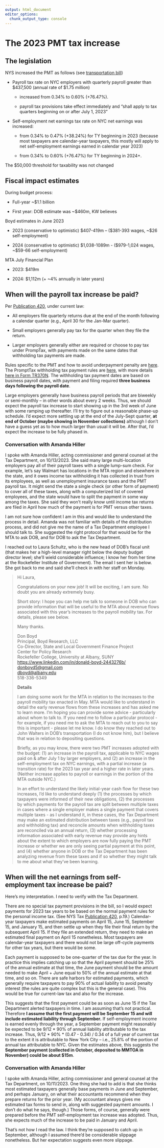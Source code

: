 ```yaml
---
output: html_document
editor_options: 
  chunk_output_type: console
---
```


# The 2023 PMT tax increase

## The legislation

NYS increased the PMT as follows (see [transportation bill](https://legislation.nysenate.gov/pdf/bills/2023/S4008C))

-   Payroll tax rate on NYC employers with quarterly payroll greater than \$437,500 (annual rate of \$1.75 million)

    -   increased from 0.34% to 0.60% (+76.47%).

    -   payroll tax provisions take effect immediately and "shall apply to tax quarters beginning on or after July 1, 2023"

-   Self-employment net earnings tax rate on NYC net earnings was increased:

    -   from 0.34% to 0.47% (+38.24%) for TY beginning in 2023 (because most taxpayers are calendar-year taxpayers, this mostly will apply to net self-employment earnings earned in calendar year 2023)

    -   from 0.34% to 0.60% (+76.47%) for TY beginning in 2024+.

The \$50,000 threshold for taxability was not changed

## Fiscal impact estimates

During budget process:

-   Full-year \~\$1.1 billion

-   First year: DOB estimate was \~\$460m, KW believes

Boyd estimates in June 2023

-   2023 (conservative to optimistic) \$407-419m -- (\$381-393 wages, \~\$26 self-employment)

-   2024 (conservative to optimistic) \$1,038-1089m - (\$979-1,024 wages, \~\$59-66 self-employment)

MTA July Financial Plan

-   2023: \$419m

-   2024: \$1,112m (+ \~4% annually in later years)

## When will the payroll tax increase be paid?

Per [Publication 420](https://www.tax.ny.gov/pdf/publications/mctmt/pub420.pdf), under current law:

-   All employers file quarterly returns due at the end of the month following a calendar quarter (e.g., April 30 for the Jan-Mar quarter).

-   Small employers generally pay tax for the quarter when they file the return.

-   Larger employers generally either are required or choose to pay tax under PrompTax, with payments made on the same dates that withholding tax payments are made.

Rules specific to the PMT and how to avoid underpayment penalty are [here](https://www.tax.ny.gov/bus/mctmt/prompt.htm). The PromptTax withholding tax payment rules are [here](https://www.tax.ny.gov/bus/prompt/wt/wttoc2005.htm), with more details [here in Form TR370N](https://www.tax.ny.gov/pdf/current_forms/promptax/tr370n.pdf). The withholding tax payment dates are based on business payroll dates, with payment and filing required **three business days following the payroll date**.

Large employers generally have business payroll periods that are biweekly or semi-monthly -- in other words about every 2 weeks. Thus, we should expect the payroll tax increase to start showing up in the 3rd week of June with some ramping up thereafter. I'll try to figure out a reasonable phase-up schedule. I'd expect more settling up at the end of the July-Sept quarter, **at end of October (maybe showing in November collections)** although I don't have a guess yet as to how much larger than usual it will be. After that, I'd expect the increase to be fully phased in.

### Conversation with Amanda Hiller

I spoke with Amanda Hiller, acting commissioner and general counsel at the Tax Department, on 10/13/2023. She said many large multi-location employers pay all of their payroll taxes with a single lump-sum check. For example, let's say Walmart has locations in the MTA region and elsewhere in the state, and it owes income tax withholding it has collected in trust from its employees, as well as unemployment insurance taxes and the PMT payroll tax. It might send the state a single check (or other form of payment) to cover all of these taxes, along with a computerized list of covered employees, and the state would have to split the payment in some way among the taxes. She said they won't really know until income tax returns are filed in April how much of the payment is for PMT versus other taxes.

I am not sure how confident I am in this and would like to understand the process in detail. Amanda was not familiar with details of the distribution process, and did not give me the name of a Tax Department employee I should talk to. She suggested the right protocol for that would be for the MTA to ask DOB, and for DOB to ask the Tax Department.

I reached out to Laura Schultz, who is the new head of DOB's fiscal unit (that makes her a high-level manager right below the deputy budget director level; she'll wield considerable influence; I know her from her time at the Rockefeller Institute of Government). The email I sent her is below. She got back to me and said she'll check in with her staff on Monday.

> Hi Laura,
>
> Congratulations on your new job! It will be exciting, I am sure. No doubt you are already extremely busy.
>
> Short story: I hope you can help me talk to someone in DOB who can provide information that will be useful to the MTA about revenue flows associated with this year's increases to the payroll mobility tax. For details, please see below.
>
> Many thanks.
>
> Don Boyd\
> Principal, Boyd Research, LLC\
> Co-Director, State and Local Government Finance Project\
> Center for Policy Research\
> Rockefeller College, University at Albany, SUNY\
> <https://www.linkedin.com/in/donald-boyd-2443276b/>\
> [donboyd5\@gmail.com](mailto:donboyd5@gmail.com)\
> [dboyd\@albany.edu](mailto:dboyd@albany.edu)\
> 518-336-5349
>
> **Details**
>
> I am doing some work for the MTA in relation to the increases to the payroll mobility tax enacted in May. MTA would like to understand in detail the early revenue flows from these increases and has asked me to learn more. I'm hoping you can provide some advice - particularly about whom to talk to. If you need me to follow a particular protocol - for example, if you need me to ask the MTA to reach out to you to say this is important - please let me know. I do know they reached out to John Walters in DOB's transportation (I do not know him), but I believe that was in relation to depositing questions.
>
> Briefly, as you may know, there were two PMT increases adopted with the budget: (1) an increase in the payroll tax, applicable to NYC wages paid on & after July 1 by larger employers, and (2) an increase in the self-employment tax on NYC earnings, with a partial increase (a transition rate) for the 2023 tax year and a higher rate in later years. (Neither increase applies to payroll or earnings in the portion of the MTA outside NYC.)
>
> In an effort to understand the likely initial-year cash flow for these two increases, I'd like to understand deeply (1) the processes by which taxpayers were informed of their new obligations, (2) the processes by which payments for the payroll tax are split between multiple taxes in cases where a single employer makes a single payment that covers multiple taxes - as I understand it, in these cases, the Tax Department may make an estimated distribution between taxes (e.g., payroll tax and withholding tax) and reconcile amounts when withholding taxes are reconciled via an annual return, (3) whether processing information associated with early revenue may provide any hints about the extent to which employers are now fully paying the PMT increase or whether we are only seeing partial payment at this point, and (4) whether anyone in DOB or the Tax Department has been analyzing revenue from these taxes and if so whether they might talk to me about what they've been learning.

## When will the net earnings from self-employment tax increase be paid?

Here's my interpretation. I need to verify with the Tax Department.

There are no special tax payment provisions in the bill, so I would expect payments for 2023 tax years to be based on the normal payment rules for the personal income tax. (See NYS Tax [Publication 420](https://www.tax.ny.gov/pdf/publications/mctmt/pub420.pdf), p.19.) Calendar-year taxpayers make estimated payments on April 15, June 15, September 15, and January 15, and then settle up when they file their final return by the subsequent April 15. If they file an extended return, they need to make an estimated final payment on April 15 nonetheless. Most taxpayers are calendar-year taxpayers and there would not be large off-cycle payments for other tax years, but there would be some.

Each payment is supposed to be one-quarter of the tax due for the year. In practice this implies catching up so that the April payment should be 25% of the annual estimate at that time, the June payment should be the amount needed to make April + June equal to 50% of the annual estimate at that time, and so on. There are safe harbors for estimated payments, which generally require taxpayers to pay 90% of actual liability to avoid penalty interest (the rules are quite complex but this is the general case). This would be true for current-law tax and also for the increase.

This suggests that the first payment could be as soon as June 15 if the Tax Department alerted taxpayers in time. I am assuming that's not practical. Therefore **I assume that the first payment will be September 15 and will include estimated liability through September.** If self-employment income is earned evenly through the year, a September payment might reasonably be expected to be 9/12 \* 90% of annual liability attributable to the tax increase. Thus, 9/12 \* 90% \* (0.47 - 0.34) / 0.34 of a full year of current tax to the extent it is attributable to New York City -- i.e., 25.8% of the portion of annual tax attributable to NYC. Given the estimates above, this suggests the **September payment (collected in October, deposited to MMTOA in November) could be about \$15m**.

### Conversation with Amanda Hiller

I spoke with Amanda Hiller, acting commissioner and general counsel at the Tax Department, on 10/11/2023. One thing she had to add is that she thinks most estimated taxpayers generally base payments in June and September, and perhaps January, on what their accountants recommend when they prepare returns for the prior year. (My accountant always gives me estimated tax forms to send in, along with suggested payment amounts. I don't do what he says, though.) Those forms, of course, generally were prepared before the PMT self-employment tax increase was adopted. Thus, she expects much of the increase to be paid in January and April.

That's not how I read the law. I think they're supposed to catch up in September, although I assumed there'd be considerable slippage nonetheless. But her expectation suggests even more slippage.
